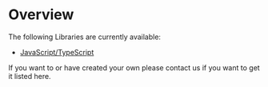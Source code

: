 # Overview

The following Libraries are currently available:

-   [JavaScript/TypeScript](./js-ts)

If you want to or have created your own please contact us if you want to get it listed here.
